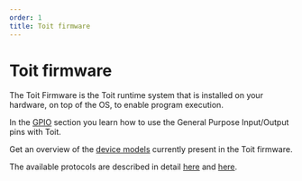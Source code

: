 ```yaml
---
order: 1
title: Toit firmware
---
```


# Toit firmware

The Toit Firmware is the Toit runtime system that is installed on your hardware, on top of the OS, to enable program execution.

In the [GPIO](gpio) section you learn how to use the General Purpose Input/Output pins with Toit.

Get an overview of the [device models](models) currently present in the Toit firmware.

The available protocols are described in detail [here](protocols/spi) and [here](protocols/i2c).

